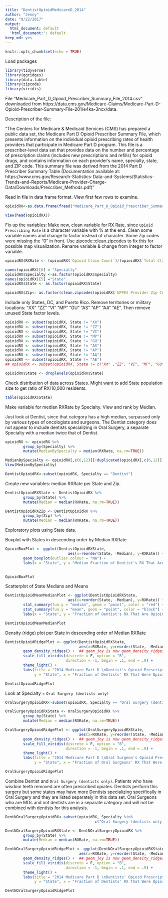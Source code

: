 ```yaml
---
title: "DentistOpioidMedicareD_2014"
author: "Jenny"
date: "9/22/2017"
output:
  html_document: default
  'html_document:': default
keep_md: yes
---
```


```r
knitr::opts_chunk$set(echo = TRUE)
```

Load packages

```r
library(tidyverse)
library(ggridges)
library(data.table)
library(zipcode)
library(viridis)
```

File "Medicare_Part_D_Opioid_Prescriber_Summary_File_2014.csv" downloaded from https://data.cms.gov/Medicare-Claims/Medicare-Part-D-Opioid-Prescriber-Summary-File-201/e4ka-3ncx/data.

Description of the file:

"The Centers for Medicare & Medicaid Services (CMS) has prepared a public data set, the Medicare Part D Opioid Prescriber Summary File, which presents information on the individual opioid prescribing rates of health providers that participate in Medicare Part D program. This file is a prescriber-level data set that provides data on the number and percentage of prescription claims (includes new prescriptions and refills) for opioid drugs, and contains information on each provider’s name, specialty, state, and ZIP code. This summary file was derived from the 2014 Part D Prescriber Summary Table (Documentation available at: https://www.cms.gov/Research-Statistics-Data-and-Systems/Statistics-Trends-and-Reports/Medicare-Provider-Charge-Data/Downloads/Prescriber_Methods.pdf)"

Read in file in data frame format. View first few rows to examine.

```r
opioidRX<-as.data.frame(fread("Medicare_Part_D_Opioid_Prescriber_Summary_File_2014.csv"))

View(head(opioidRX))
```


Fix up the variables:
Make new, clean variable for RX Rate, since `Opioid Prescribing Rate` is a character variable with % at the end. Clean some variable names and change to factor instead of character. Some Zip codes were missing the "0" in front. Use zipcode::clean.zipcodes to fix this for possible map visualization. Rename variable & change from integer to factor variable. 

```r

opioidRX$RXRate <- (opioidRX$`Opioid Claim Count`)/(opioidRX$`Total Claim Count`)

names(opioidRX)[6] = "Specialty"
opioidRX$Specialty <-as.factor(opioidRX$Specialty)
names(opioidRX)[5] ="State"
opioidRX$State <- as.factor(opioidRX$State)

opioidRX$Zip<- as.factor(clean.zipcodes(opioidRX$`NPPES Provider Zip Code`))
```

Include only States, DC, and Puerto Rico. Remove territories or military locations: "XX" "ZZ" "VI" "MP" "GU" "AS" "AP" "AA" "AE". Then remove unused State factor levels.
```r


opioidRX <- subset(opioidRX, State != "XX")
opioidRX <- subset(opioidRX, State != "ZZ")
opioidRX <- subset(opioidRX, State != "VI")
opioidRX <- subset(opioidRX, State != "MP")
opioidRX <- subset(opioidRX, State != "GU")
opioidRX <- subset(opioidRX, State != "AS")
opioidRX <- subset(opioidRX, State != "AP")
opioidRX <- subset(opioidRX, State != "AA")
opioidRX <- subset(opioidRX, State != "AE")
## opioidRX <- subset(opioidRX, State != c("XX" ,"ZZ", "VI", "MP", "GU", "AS", "AP", "AA", "AE"))

opioidRX$State <- droplevels(opioidRX$State)
```

Check distribution of data across States. Might want to add State population size to get ratio of RX/10,000 residents.
```r
table(opioidRX$State)
```
Make variable for median RXRate by Specialty. View and rank by Median.

Just look at Dentist, since that category has a high median, surpassed only by various types of oncologists and surgeons. The Dentist category does not appear to include dentists specializing in Oral Surgery, a separate Specialty with a median twice that of Dentist.

```r
opioidRX <- opioidRX %>%
        group_by(Specialty) %>%
        mutate(MedianBySpecialty = median(RXRate, na.rm=TRUE))

MedianBySpecialty <- opioidRX[,c(6,12)][!duplicated(opioidRX[,c(6,12)]), ]
View(MedianBySpecialty)

DentistOpioidRX<-subset(opioidRX, Specialty == "Dentist")

```

Create new variables: median RXRate per State and Zip.

```r
DentistOpioidRXState <- DentistOpioidRX %>%
        group_by(State) %>%
        mutate(Median = median(RXRate, na.rm=TRUE))

DentistOpioidRXZip <- DentistOpioidRX %>%
        group_by(Zip) %>%
        mutate(Median = median(RXRate, na.rm=TRUE))

```

Exploratory plots using State data.

Boxplot with States in descending order by Median RXRate

```r

OpioidBoxPlot <- ggplot(DentistOpioidRXState, 
                            aes(x=reorder(State, -Median), y=RXRate)) +
        geom_boxplot(outlier.colour = "NA") +
        labs(x = "State", y = "Median Fraction of Dentist's RX That Are Opioid")
        

OpioidBoxPlot
```

Scatterplot of State Medians and Means
```r

DentistOpioidMeanMedianPlot <- ggplot(DentistOpioidRXState, 
                            aes(x=reorder(State, -Median), y=RXRate)) +
        stat_summary(fun.y = "median", geom = "point", color = "red") +
        stat_summary(fun.y = "mean", geom = "point", color = "black") +
        labs(x = "State", y = "Fraction of Dentist's RX That Are Opioid")

DentistOpioidMeanMedianPlot
```

Density (ridge) plot per State in descending order of Median RXRate
```r

DentistOpioidRidgePlot <- ggplot(DentistOpioidRXState,
                                 aes(x=RXRate, y=reorder(State, -Median), group=State, fill=Median)) + 
        geom_density_ridges() +  ## geom_joy is now geom_density_ridges
        scale_fill_viridis(discrete = F, option = "B", 
                           direction = -1, begin = .1, end = .9) +
        theme_light() +
        labs(title = "2014 Medicare Part D \nDentist's Opioid Prescription \nRate by State", 
             y = "State", x = "Fraction of Dentists' RX That Were Opioid") 

DentistOpioidRidgePlot
```

Look at Specialty = `Oral Surgery (dentists only)`
```r
OralSurgeryOpioidRX<-subset(opioidRX, Specialty == "Oral Surgery (dentists only)")

OralSurgeryOpioidRXState <- OralSurgeryOpioidRX %>%
        group_by(State) %>%
        mutate(Median = median(RXRate, na.rm=TRUE))

OralSurgeryOpioidRidgePlot <- ggplot(OralSurgeryOpioidRXState,
                                 aes(x=RXRate, y=reorder(State, -Median), group=State, fill=Median)) + 
        geom_density_ridges() +  ## geom_joy is now geom_density_ridges
        scale_fill_viridis(discrete = F, option = "B", 
                           direction = -1, begin = .1, end = .9) +
        theme_light() +
        labs(title = "2014 Medicare Part D \nOral Surgeon's Opioid Prescription \nRate by State", 
             y = "State", x = "Fraction of Oral Surgeons' RX That Were Opioid") 

OralSurgeryOpioidRidgePlot
```

Combine Dentist and `Oral Surgery (dentists only)`. Patients who have wisdom teeth removed are often prescribed opiates. Dentists perform this surgery but some states may have more Dentists specializing specifically in Oral Surgery and they are listed separately in this data set. Oral Surgeons who are MDs and not dentists are in a separate category and will not be combined with dentists for this analysis.
```r
DentNOralSurgeryOpioidRX<-subset(opioidRX, Specialty %in% 
                                        c("Oral Surgery (dentists only)", "Dentist"))

DentNOralSurgeryOpioidRXState <- DentNOralSurgeryOpioidRX %>%
        group_by(State) %>%
        mutate(Median = median(RXRate, na.rm=TRUE))

DentNOralSurgeryOpioidRidgePlot <- ggplot(DentNOralSurgeryOpioidRXState,
                                 aes(x=RXRate, y=reorder(State, -Median), group=State, fill=Median)) + 
        geom_density_ridges() +  ## geom_joy is now geom_density_ridges
        scale_fill_viridis(discrete = F, option = "B", 
                           direction = -1, begin = .1, end = .9) +
        theme_light() +
        labs(title = "2014 Medicare Part D \nDentists' Opioid Prescription \nRate by State", 
             y = "State", x = "Fraction of Dentists' RX That Were Opioid") 

DentNOralSurgeryOpioidRidgePlot
```

